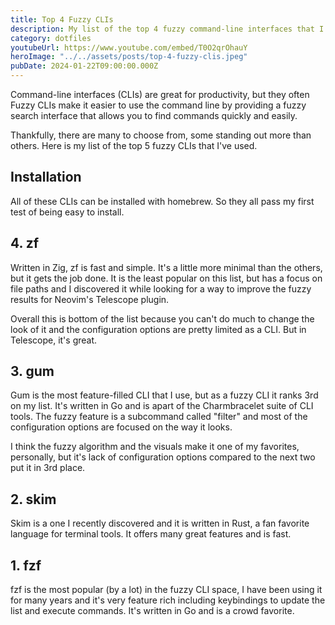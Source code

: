 ```yaml
---
title: Top 4 Fuzzy CLIs
description: My list of the top 4 fuzzy command-line interfaces that I've used and like.
category: dotfiles
youtubeUrl: https://www.youtube.com/embed/T0O2qrOhauY
heroImage: "../../assets/posts/top-4-fuzzy-clis.jpeg"
pubDate: 2024-01-22T09:00:00.000Z
---
```


Command-line interfaces (CLIs) are great for productivity, but they often Fuzzy CLIs make it easier to use the command line by providing a fuzzy search interface that allows you to find commands quickly and easily.

Thankfully, there are many to choose from, some standing out more than others. Here is my list of the top 5 fuzzy CLIs that I've used.

## Installation

All of these CLIs can be installed with homebrew. So they all pass my first test of being easy to install.

## 4. zf

<GhRepo repo="natecraddock/zf" />

Written in Zig, zf is fast and simple. It's a little more minimal than the others, but it gets the job done. It is the least popular on this list, but has a focus on file paths and I discovered it while looking for a way to improve the fuzzy results for Neovim's Telescope plugin.

<GhRepo repo="natecraddock/telescope-zf-native.nvim" />

Overall this is bottom of the list because you can't do much to change the look of it and the configuration options are pretty limited as a CLI. But in Telescope, it's great.

## 3. gum

<GhRepo repo="charmbracelet/gum" />

Gum is the most feature-filled CLI that I use, but as a fuzzy CLI it ranks 3rd on my list. It's written in Go and is apart of the Charmbracelet suite of CLI tools. The fuzzy feature is a subcommand called "filter" and most of the configuration options are focused on the way it looks.

I think the fuzzy algorithm and the visuals make it one of my favorites, personally, but it's lack of configuration options compared to the next two put it in 3rd place.

## 2. skim

<GhRepo repo="lotabout/skim" />

Skim is a one I recently discovered and it is written in Rust, a fan favorite language for terminal tools. It offers many great features and is fast.

## 1. fzf

<GhRepo repo="junegunn/fzf" />

fzf is the most popular (by a lot) in the fuzzy CLI space, I have been using it for many years and it's very feature rich including keybindings to update the list and execute commands. It's written in Go and is a crowd favorite.
